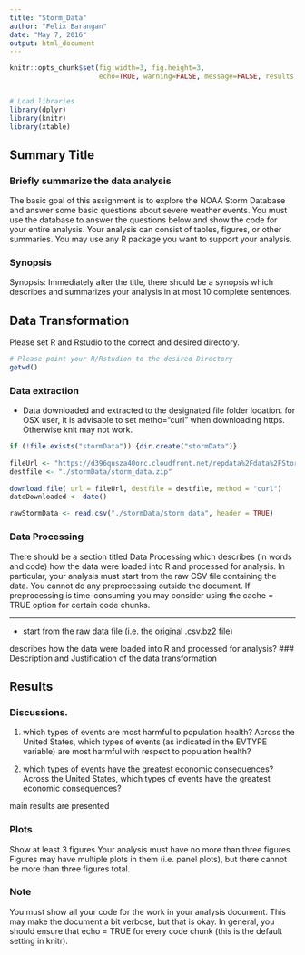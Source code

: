 ```yaml
---
title: "Storm_Data"
author: "Felix Barangan"
date: "May 7, 2016"
output: html_document
---
```


```r
knitr::opts_chunk$set(fig.width=3, fig.height=3,
                      echo=TRUE, warning=FALSE, message=FALSE, results = TRUE)
        
```

```r
# Load libraries
library(dplyr)
library(knitr)
library(xtable)
```
        
                         
                

## Summary Title
### Briefly summarize the data analysis
The basic goal of this assignment is to explore the NOAA Storm Database and answer some basic questions about severe weather events. You must use the database to answer the questions below and show the code for your entire analysis. Your analysis can consist of tables, figures, or other summaries. You may use any R package you want to support your analysis.

### Synopsis
Synopsis: Immediately after the title, there should be a synopsis which describes and summarizes your analysis in at most 10 complete sentences.
                
## Data Transformation
Please set R and Rstudio to the correct and desired directory.
```r
# Please point your R/Rstudion to the desired Directory
getwd()
```
                               
### Data extraction
* Data downloaded and extracted to the designated file folder location. for OSX user, it is advisable to set metho="curl" when downloading https. Otherwise knit may not work. 

```r
if (!file.exists("stormData")) {dir.create("stormData")}              
                
fileUrl <- "https://d396qusza40orc.cloudfront.net/repdata%2Fdata%2FStormData.csv.bz2"
destfile <- "./stormData/storm_data.zip"
                
download.file( url = fileUrl, destfile = destfile, method = "curl")
dateDownloaded <- date()

rawStormData <- read.csv("./stormData/storm_data", header = TRUE)     
```
                
                          
                    
### Data Processing
There should be a section titled Data Processing which describes (in words and code) how the data were loaded into R and processed for analysis. In particular, your analysis must start from the raw CSV file containing the data. You cannot do any preprocessing outside the document. If preprocessing is time-consuming you may consider using the cache = TRUE option for certain code chunks.
                            
*** 

- start from the raw data file (i.e. the original .csv.bz2 file)
        
describes how the data were loaded into R and processed for analysis?
### Description and Justification of the data transformation

## Results

### Discussions.
                       
1. which types of events are most harmful to population health?
Across the United States, which types of events (as indicated in the EVTYPE variable) are most harmful with respect to population health?

2.  which types of events have the greatest economic consequences?
Across the United States, which types of events have the greatest economic consequences?
        
main results are presented

### Plots
Show at least 3 figures Your analysis must have no more than three figures. Figures may have multiple plots in them (i.e. panel plots), but there cannot be more than three figures total.

### Note
You must show all your code for the work in your analysis document. This may make the document a bit verbose, but that is okay. In general, you should ensure that echo = TRUE for every code chunk (this is the default setting in knitr).



